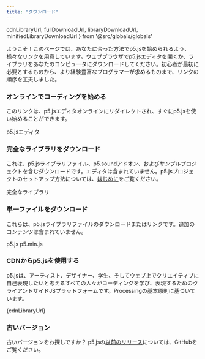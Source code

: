 ```yaml
---
title: "ダウンロード"
---
```

  cdnLibraryUrl,
  fullDownloadUrl,
  libraryDownloadUrl,
  minifiedLibraryDownloadUrl
} from '@src/globals/globals'

ようこそ！このページでは、あなたに合った方法でp5.jsを始められるよう、様々なリンクを用意しています。ウェブブラウザでp5.jsエディタを開くか、ライブラリをあなたのコンピュータにダウンロードしてください。初心者が最初に必要とするものから、より経験豊富なプログラマーが求めるものまで、リンクの順序を工夫しました。

### オンラインでコーディングを始める
このリンクは、p5.jsエディタオンラインにリダイレクトされ、すぐにp5.jsを使い始めることができます。

<LinkButton variant='link' url='https://editor.p5js.org/'> p5.jsエディタ </LinkButton>

### 完全なライブラリをダウンロード
これは、p5.jsライブラリファイル、p5.soundアドオン、およびサンプルプロジェクトを含むダウンロードです。エディタは含まれていません。p5.jsプロジェクトのセットアップ方法については、[はじめに](/tutorials/get-started)をご覧ください。

<LinkButton variant='download' url={fullDownloadUrl}> 完全なライブラリ </LinkButton>

### 単一ファイルをダウンロード
これらは、p5.jsライブラリファイルのダウンロードまたはリンクです。追加のコンテンツは含まれていません。

<div class="flex gap-sm md:gap-lg justify-between lg:justify-normal">
  <LinkButton variant='download' url={libraryDownloadUrl}> p5.js </LinkButton>
  <LinkButton variant='download' url={minifiedLibraryDownloadUrl}> p5.min.js </LinkButton>
</div>

### CDNからp5.jsを使用する
p5.jsは、アーティスト、デザイナー、学生、そしてウェブ上でクリエイティブに自己表現したいと考えるすべての人々がコーディングを学び、表現するためのクライアントサイドJSプラットフォームです。Processingの基本原則に基づいています。

<CodeContainerWithCopy>{cdnLibraryUrl}</CodeContainerWithCopy>

### 古いバージョン
古いバージョンをお探しですか？
p5.jsの[以前のリリース](https://github.com/processing/p5.js/releases)については、GitHubをご覧ください。